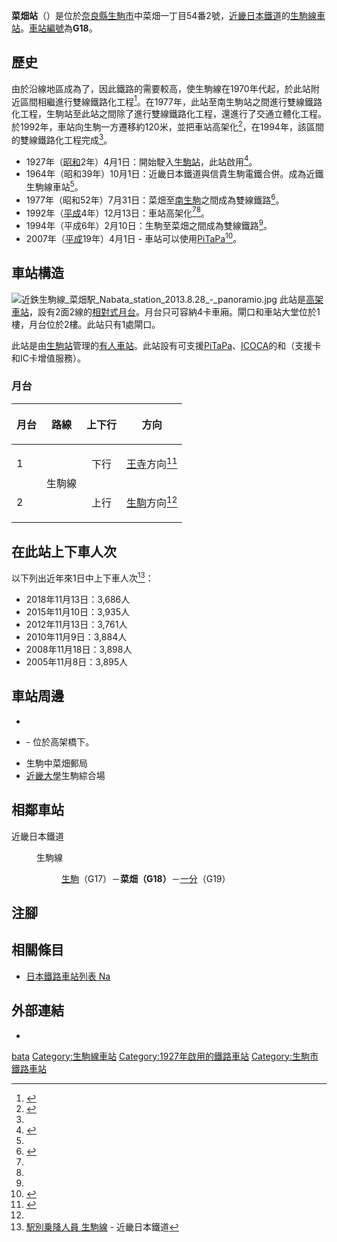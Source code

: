 {{NoteTA|G1=Transport
|T=zh-hans:菜畑站;zh-hk:菜畑站;zh-tw:菜畑車站;
|1=zh-hans:菜畑站;zh-hk:菜畑站;zh-tw:菜畑車站;
}}
{{Infobox station
|公司色 = #cc0033
|站名 = 菜畑
|圖片 = 近鉄生駒線 菜畑駅 Nabata station 2013.8.28 - panoramio (1).jpg
|圖片說明 = 車站大樓
|日文原名 = 菜畑
|平假名 = なばた
|羅馬拼音 = NABATA
|副站名 = 
|電報略號 = ナバタ
|所在地 = {{JPN}}[[奈良縣|奈良縣]][[生駒市|生駒市]]中菜畑一丁目54番2號
|座標 = {{coord|34|41|8.73|N|135|42|24.33|E|type:railwaystation_region:JP-24|display=inline,title}}
|車站構造 = [[高架車站|高架車站]]
|月台配置 = 2面2線
|啟用年月日 = 1927年（[[昭和|昭和]]2年）4月1日
|廢站年月日 = 
|乘車人次 = 2,157
|統計年度 = 2018
|轉車 =  
|全寬備註 = 
|adjacent = {{Adjacent stations|system=近畿日本鐵道|line=G|left=生駒|right=一分|note-left=G17<br />1.2km|note-mid={{近鐵車站編號|G|18}}<br />距離[[王寺站_(日本)|王寺]]11.2km|note-right=G19<br />1.1km}}
}}
'''菜畑站'''（{{jpn|j=菜畑駅|hg=なばたえき|rm=Nabata eki|f=y}}）是位於[[奈良縣|奈良縣]][[生駒市|生駒市]]中菜畑一丁目54番2號，[[近畿日本鐵道|近畿日本鐵道]]的[[生駒線|生駒線]][[鐵路車站|車站]]。[[車站編號|車站編號]]為'''G18'''。

== 歷史 ==
由於沿線地區成為了{{Translink|ja|ベッドタウン|睡房城市}}，因此鐵路的需要較高，使生駒線在1970年代起，於此站附近區間相繼進行雙線鐵路化工程<ref name=kintetsu438>{{Cite book|author=近畿日本鉄道株式会社 |title=近畿日本鉄道 100年のあゆみ |date=2010-12 |publisher=近畿日本鉄道 |id={{NDL|21906373}} |page=438|language=ja}}</ref>。在1977年，此站至南生駒站之間進行雙線鐵路化工程，生駒站至此站之間除了進行雙線鐵路化工程，還進行了交通立體化工程。於1992年，車站向生駒一方遷移約120米，並把車站高架化<ref name="kotsu19921212">{{Cite news |title=近鉄生駒線菜畑駅付近立高化下り線 あす使用開始 |newspaper={{Translink|ja|交通新聞}} |publisher=交通新聞社 |date=1992-12-12 |page=1 |language=ja}}</ref>，在1994年，該區間的雙線鐵路化工程完成<ref name=kintetsu438/>。
* 1927年（[[昭和|昭和]]2年）4月1日：{{Translink|ja|信貴生駒電鉄|信貴生駒電鐵}}開始駛入[[生駒站|生駒站]]，此站啟用<ref name=sone03>{{Cite book|author={{Translink|ja|曽根悟|曾根悟}}（監修） |title=週刊 歴史でめぐる鉄道全路線 大手私鉄 |date=2010-08-22 |publisher=[[朝日新聞出版|朝日新聞出版]] |series=週刊朝日百科 |volume=2号 近畿日本鉄道 1 |isbn=978-4-02-340132-7 |pages=18 |language=ja}}</ref>。
* 1964年（昭和39年）10月1日：近畿日本鐵道與信貴生駒電鐵合併。成為近鐵生駒線車站<ref name=sone03/>。
* 1977年（昭和52年）7月31日：菜畑至[[南生駒站|南生駒]]之間成為雙線鐵路<ref name=kintetsu870>{{Cite book|author=近畿日本鉄道株式会社 |title=近畿日本鉄道 100年のあゆみ |date=2010-12 |publisher=近畿日本鉄道 |id={{NDL|21906373}} |pages=870-876|language=ja}}</ref>。
* 1992年（[[平成|平成]]4年）12月13日：車站高架化<ref name="kotsu19921212"/><ref name=kintetsu870/>。
* 1994年（平成6年）2月10日：生駒至菜畑之間成為雙線鐵路<ref name=kintetsu870/>。
* 2007年（[[平成|平成]]19年）4月1日 - 車站可以使用[[PiTaPa|PiTaPa]]<ref>{{Cite press release |title=平成19年4月1日から、近鉄主要路線でICカードの利用が可能になります |publisher=近畿日本鐵道 |date=2007-01-30 |url=http://www.kintetsu.jp/news/files/iccard20070130.pdf |format=pdf |accessdate=2016-03-13|language=ja}}</ref>。

== 車站構造 ==
[[File:近鉄生駒線_菜畑駅_Nabata_station_2013.8.28_-_panoramio.jpg|thumb]]
此站是[[高架車站|高架車站]]，設有2面2線的[[相對式月台|相對式月台]]。月台只可容納4卡車廂。閘口和車站大堂位於1樓，月台位於2樓。此站只有1處閘口。

此站是由[[生駒站|生駒站]]管理的[[有人車站|有人車站]]。此站設有可支援[[PiTaPa|PiTaPa]]、[[ICOCA|ICOCA]]的{{Translink|ja|自動改札機|自動閘機}}和{{Translink|ja|自動精算機|自動補票機}}（支援{{Translink|ja|回数乗車券|回數票}}卡和IC卡增值服務）。

=== 月台 ===
{| class="wikitable"
!月台!!路線!!上下行!!方向
|-
! 1
|rowspan=2| {{近鐵車站編號|G}} 生駒線
| style="text-align:center" | 下行
| [[王寺站_(日本)|王寺]]方向<ref name=":0">{{Cite web|title=駅の情報｜菜畑|url=https://www.kintetsu.co.jp/station/station_info/station11015.html|publisher=近畿日本鉄道|accessdate=2020-11-27|language=ja}}</ref>
|-
! 2
| style="text-align:center" | 上行
| [[生駒站|生駒]]方向<ref name=":0" />
|}

== 在此站上下車人次 ==
以下列出近年來1日中上下車人次<ref>[http://www.kintetsu.co.jp/tetsudo/d.html 駅別乗降人員 生駒線]{{ja icon}} - 近畿日本鐵道</ref>：
* 2018年11月13日：3,686人
* 2015年11月10日：3,935人
* 2012年11月13日：3,761人
* 2010年11月9日：3,884人
* 2008年11月18日：3,898人
* 2005年11月8日：3,895人

== 車站周邊 ==
* {{Translink|ja|国道168号|國道168號}}
* {{Translink|ja|大阪府道・奈良県道702号大阪枚岡奈良線|大阪府道·奈良縣道702號大阪枚岡奈良線}} - 位於高架橋下。
* 生駒中菜畑郵局
* [[近畿大學|近畿大學]]生駒綜合場

== 相鄰車站 ==
; 近畿日本鐵道
: {{近鐵車站編號|G}} 生駒線
:: [[生駒站|生駒]]（G17）－'''菜畑（G18）'''－[[一分站|一分]]（G19）
== 注腳 ==
{{Reflist}}
== 相關條目 ==
* [[日本鐵路車站列表_Na|日本鐵路車站列表 Na]]
== 外部連結 ==
* {{外部連結/近畿日本鐵道車站|11015|菜畑}}{{ja icon}}
{{生駒線}}
{{DEFAULTSORT:Nabata}}
[[Category:日本鐵路車站_Na|bata]]
[[Category:生駒線車站|Category:生駒線車站]]
[[Category:1927年啟用的鐵路車站|Category:1927年啟用的鐵路車站]]
[[Category:生駒市鐵路車站|Category:生駒市鐵路車站]]